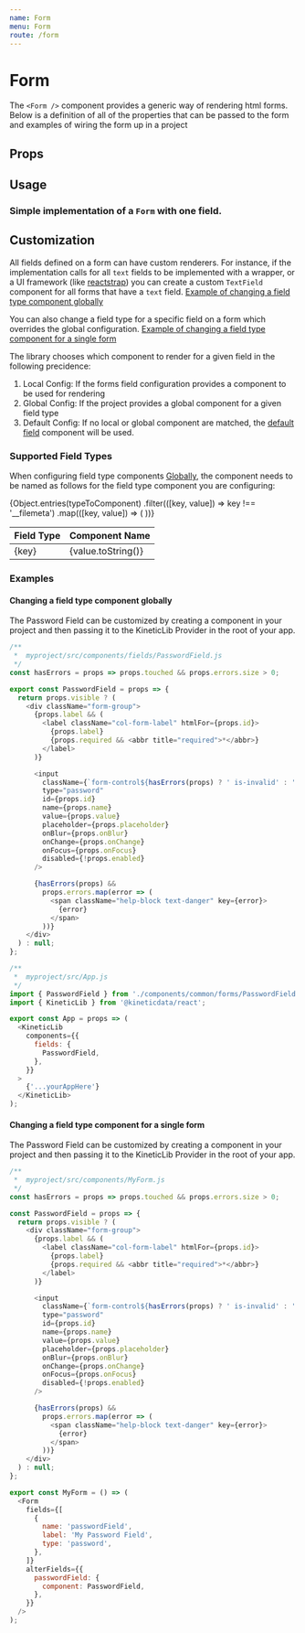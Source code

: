 ```yaml
---
name: Form
menu: Form
route: /form
---
```



# Form

The `<Form />` component provides a generic way of rendering html forms. Below is
a definition of all of the properties that can be passed to the form
and examples of wiring the form up in a project

## Props

<Props of={Form} />

## Usage

### Simple implementation of a `Form` with one field.

<!--
<Playground>
  <Form
    fields={[
      {
        name: 'Field1',
        label: 'Field 1',
        type: 'text',
      },
    ]}
    onSubmit={props => alert('It Worked!')}
  >
    {({ bindings, initialized, form }) => {
      return initialized ? <div>{form}</div> : <p>Loading</p>;
    }}
  </Form>
</Playground> -->

## Customization

All fields defined on a form can have custom renderers. For instance, if the implementation
calls for all `text` fields to be implemented with a wrapper, or a UI framework (like [reactstrap](https://reactstrap.github.io/))
you can create a custom `TextField` component for all forms that have a `text` field.
[Example of changing a field type component globally](#changing-a-field-type-component-globally)

You can also change a field type for a specific field on a form which overrides the global configuration.
[Example of changing a field type component for a single form](#changing-a-field-type-component-for-a-single-form)

The library chooses which component to render for a given field in the following precidence:

1. Local Config: If the forms field configuration provides a component to be used for rendering
2. Global Config: If the project provides a global component for a given field type
3. Default Config: If no local or global component are matched, the [default field](#default-fields) component will be used.

### Supported Field Types

When configuring field type components [Globally](#changing-a-field-type-component-globally), the component needs to be named
as follows for the field type component you are configuring:

<table>
  <thead>
    <tr>
      <th>Field Type</th>
      <th>Component Name</th>
    </tr>
  </thead>
  <tbody>
    {Object.entries(typeToComponent)
      .filter(([key, value]) => key !== '__filemeta')
      .map(([key, value]) => (
        <tr key={key}>
          <td>{key}</td>
          <td>{value.toString()}</td>
        </tr>
      ))}
  </tbody>
</table>

### Examples

#### Changing a field type component globally

The Password Field can be customized by creating a component in your project and then passing it to the KineticLib Provider in the root of your app.

```javascript
/**
 *  myproject/src/components/fields/PasswordField.js
 */
const hasErrors = props => props.touched && props.errors.size > 0;

export const PasswordField = props => {
  return props.visible ? (
    <div className="form-group">
      {props.label && (
        <label className="col-form-label" htmlFor={props.id}>
          {props.label}
          {props.required && <abbr title="required">*</abbr>}
        </label>
      )}

      <input
        className={`form-control${hasErrors(props) ? ' is-invalid' : ''}`}
        type="password"
        id={props.id}
        name={props.name}
        value={props.value}
        placeholder={props.placeholder}
        onBlur={props.onBlur}
        onChange={props.onChange}
        onFocus={props.onFocus}
        disabled={!props.enabled}
      />

      {hasErrors(props) &&
        props.errors.map(error => (
          <span className="help-block text-danger" key={error}>
            {error}
          </span>
        ))}
    </div>
  ) : null;
};

/**
 *  myproject/src/App.js
 */
import { PasswordField } from './components/common/forms/PasswordField';
import { KineticLib } from '@kineticdata/react';

export const App = props => (
  <KineticLib
    components={{
      fields: {
        PasswordField,
      },
    }}
  >
    {'...yourAppHere'}
  </KineticLib>
);
```

#### Changing a field type component for a single form

The Password Field can be customized by creating a component in your project and then passing it to the KineticLib Provider in the root of your app.

```javascript
/**
 *  myproject/src/components/MyForm.js
 */
const hasErrors = props => props.touched && props.errors.size > 0;

const PasswordField = props => {
  return props.visible ? (
    <div className="form-group">
      {props.label && (
        <label className="col-form-label" htmlFor={props.id}>
          {props.label}
          {props.required && <abbr title="required">*</abbr>}
        </label>
      )}

      <input
        className={`form-control${hasErrors(props) ? ' is-invalid' : ''}`}
        type="password"
        id={props.id}
        name={props.name}
        value={props.value}
        placeholder={props.placeholder}
        onBlur={props.onBlur}
        onChange={props.onChange}
        onFocus={props.onFocus}
        disabled={!props.enabled}
      />

      {hasErrors(props) &&
        props.errors.map(error => (
          <span className="help-block text-danger" key={error}>
            {error}
          </span>
        ))}
    </div>
  ) : null;
};

export const MyForm = () => (
  <Form
    fields={[
      {
        name: 'passwordField',
        label: 'My Password Field',
        type: 'password',
      },
    ]}
    alterFields={{
      passwordField: {
        component: PasswordField,
      },
    }}
  />
);
```

